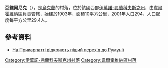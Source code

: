 {{coord|48|1|24|N|24|44|31|E|scale:30000|display=title}}

'''亞維爾尼克'''（{{lang-uk|Явірник}}），是[[烏克蘭|烏克蘭]]的村落，位於該國西部[[伊萬諾-弗蘭科夫斯克州|伊萬諾-弗蘭科夫斯克州]]，由[[韋爾霍維納區|韋爾霍維納區]]負責管轄，始建於1903年，面積10平方公里，2001年人口294，人口密度每平方公里29.4人。

==參考資料==
*[http://vikna.if.ua/news/category/if/2016/02/15/49396/view#ad-image-0 На Прикарпатті відкриють піший перехід до Румунії] {{Wayback|url=http://vikna.if.ua/news/category/if/2016/02/15/49396/view#ad-image-0 |date=20191011154259 }}

{{DEFAULTSORT:Явірник}}
[[Category:伊萬諾-弗蘭科夫斯克州村落|Category:伊萬諾-弗蘭科夫斯克州村落]]
[[Category:韋爾霍維納區村落|Category:韋爾霍維納區村落]]


{{IvanoFrankivsk-geo-stub}}